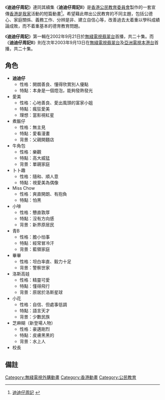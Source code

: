 {{Expand |time=2011-11-02T02:24:39+00:00 }}
《'''迪迪仔周記'''》連同其續集《'''迪迪仔周記II'''》是[[香港|香港]][[公民教育委員會|公民教育委員會]]製作的一套宣傳[[香港是我家|香港是我家]]活動的短篇動畫<ref>[http://www.cpce.gov.hk/dickdick/main.html 迪迪仔周記] {{webarchive|url=https://web.archive.org/web/20100527003609/http://www.cpce.gov.hk/dickdick/main.html |date=2010-05-27 }}</ref>。希望藉此帶出公民教育的不同主題，包括公德心、家庭關係、義務工作、分辨是非、建立自信心等，改善過去太着重以學科成績論成敗，而不着重基本的德育教育問題。

《'''迪迪仔周記'''》第一輯在2002年9月21日於[[無綫電視|無綫電視]][[翡翠台|翡翠台]]首播，共二十集。而《'''迪迪仔周記II'''》則在次年2003年9月13日在[[無綫電視|無綫電視]][[翡翠台|翡翠台]]及[[亞洲電視|亞洲電視]][[本港台|本港台]]首播，共二十集。

== 角色 ==
*'''迪迪仔'''
**性格：開朗善良、懂得欣賞別人優點
**特點：本身是一個燈泡，能夠發熱發光
*愛美
**性格：心地善良、愛出風頭的富家小姐
**特點：瘋狂愛美
**理想：當影視紅星
*煮飯仔
**性格：無主見
**特點：愛看漫畫
**背景：父親開麵店
*牛角包
**性格：樂觀
**特點：高大威猛
**背景：單親家庭
*卜卜趣
**性格：隨和、順人意
**特點：視愛美為偶像
*Miss Chow
**性格：爽直開朗、有抱負
**特點：怕黑
*小啡
**性格：戇直敦厚
**特點：沒有方向感
**背景：新界原居民
*青B
**性格：膽小怕事
**特點：經常冒冷汗
**背景：藍領家庭
*畢畢
**性格：坦白率直、毅力十足
**背景：警察世家
*洛斯高娃
**性格：精靈可愛
**特點：慬得飛行
**背景：原居於洛斯星球
*小花
**性格：自信、但處事低調
**特點：語言天才
**背景：少數民族
*芝麻糊（新登場人物）
**性格：豪邁剛烈
**特點：皮膚黑黑的
**背景：水上人
*校長

== 備註 ==
<div class="references-small">
<references></references>
</div>

[[Category:無綫電視外購動畫|Category:無綫電視外購動畫]]
[[Category:香港動畫|Category:香港動畫]]
[[Category:公民教育|Category:公民教育]]